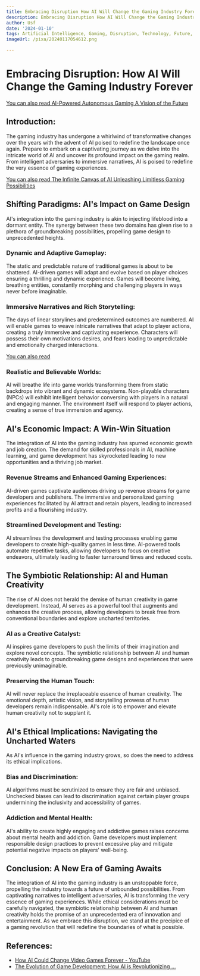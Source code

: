 ```yaml
---
title: Embracing Disruption How AI Will Change the Gaming Industry Forever
description: Embracing Disruption How AI Will Change the Gaming Industry Forever
author: Usf
date: '2024-01-10'
tags: Artificial Intelligence, Gaming, Disruption, Technology, Future, Innovation
imageUrl: /pixa/20240117054612.png

---
```

# Embracing Disruption: How AI Will Change the Gaming Industry Forever

[You can also read AI-Powered Autonomous Gaming A Vision of the Future](AI-Powered%20Autonomous%20Gaming%20A%20Vision%20of%20the%20Future)


## Introduction:

The gaming industry has undergone a whirlwind of transformative changes over the years with the advent of AI poised to redefine the landscape  once again. Prepare to  embark on a captivating journey as we delve into the intricate  world of AI and uncover its profound impact on the gaming realm. From intelligent adversaries to  immersive narratives, AI is poised to redefine the very essence of gaming experiences.

[You can  also read The Infinite Canvas of  AI Unleashing Limitless Gaming  Possibilities](The%20Infinite%20Canvas%20of%20AI%20Unleashing%20Limitless%20Gaming%20Possibilities)


##  Shifting Paradigms: AI's Impact on Game Design

AI's integration into  the  gaming industry is akin to injecting lifeblood into a dormant entity.  The synergy between these two domains has given rise to a plethora  of groundbreaking possibilities, propelling game design to unprecedented heights.

### Dynamic and Adaptive Gameplay:

The static and  predictable  nature of traditional games is about to  be  shattered.  AI-driven games will adapt and evolve based on player choices ensuring a thrilling  and dynamic experience. Games will become living, breathing entities, constantly morphing and  challenging players in ways never before imaginable.

### Immersive Narratives and Rich Storytelling:

The days of linear storylines and predetermined outcomes are numbered. AI will enable games to weave  intricate narratives that adapt to player actions, creating a truly immersive and captivating  experience.  Characters will possess  their own motivations desires, and fears leading to unpredictable and emotionally charged interactions.

[You  can also read ]()


### Realistic and Believable Worlds:

AI will breathe life into game worlds transforming them  from static backdrops into vibrant and dynamic ecosystems. Non-playable characters (NPCs) will exhibit intelligent behavior conversing with players in a natural and  engaging manner. The environment itself will  respond to player actions, creating a sense of true immersion and agency.

## AI's Economic Impact: A Win-Win Situation

The integration of AI into the gaming industry has spurred economic growth and job creation. The demand for skilled professionals in AI, machine learning, and game development has skyrocketed leading to new opportunities and a thriving job market.

### Revenue Streams and Enhanced Gaming Experiences:

AI-driven games captivate  audiences driving up revenue streams for game developers and publishers. The immersive and personalized gaming experiences facilitated by AI attract and retain players, leading to increased profits and a flourishing industry.

### Streamlined Development and Testing:

AI streamlines the development and testing processes enabling  game developers  to create high-quality games in less time. AI-powered tools automate repetitive  tasks, allowing  developers to focus  on creative endeavors,  ultimately leading to faster turnaround times and reduced costs.

## The Symbiotic Relationship: AI and Human Creativity

The rise of AI does not  herald the demise of human creativity  in game development. Instead, AI serves as a powerful tool that augments and enhances the  creative process,  allowing developers to break free from  conventional boundaries and explore  uncharted territories.

### AI as a Creative Catalyst:

AI inspires game developers to push the limits  of their imagination and explore novel concepts. The symbiotic relationship between  AI and human creativity leads to groundbreaking game  designs and experiences that were previously unimaginable.

### Preserving the Human Touch:

AI  will never replace  the irreplaceable essence of human creativity. The emotional depth, artistic vision, and storytelling prowess of human  developers remain indispensable. AI's role is to empower and  elevate human creativity not to supplant it.

## AI's Ethical  Implications: Navigating the  Uncharted Waters

As AI's  influence in the gaming industry  grows, so does the need  to address its ethical implications.

###  Bias  and Discrimination:

AI algorithms must be scrutinized to ensure they are fair and unbiased. Unchecked biases can lead to discrimination against certain player groups undermining the inclusivity and accessibility  of  games.

### Addiction and Mental Health:

AI's ability to create highly  engaging and addictive games raises concerns about mental  health and addiction. Game developers must implement  responsible design practices to prevent excessive play and mitigate potential negative impacts on players' well-being.

## Conclusion: A New Era of Gaming Awaits

The integration of AI  into  the gaming industry is an unstoppable force, propelling the industry towards a future  of unbounded possibilities. From captivating  narratives to intelligent adversaries, AI is  transforming the  very essence  of gaming experiences. While ethical considerations must be carefully  navigated,  the  symbiotic relationship between AI and human creativity holds the promise of an  unprecedented era of innovation and entertainment.  As we embrace this disruption, we stand at the precipice of a gaming revolution that will redefine the  boundaries of what is possible.

## References:
- [How AI Could Change Video Games Forever - YouTube](https://www.youtube.com/watch?v=WkCLRUWA3lk)
- [The Evolution of Game Development: How AI is Revolutionizing ...](https://medium.aifastcash.com/the-evolution-of-game-development-how-ai-is-revolutionizing-gaming-41251ae1e678)
